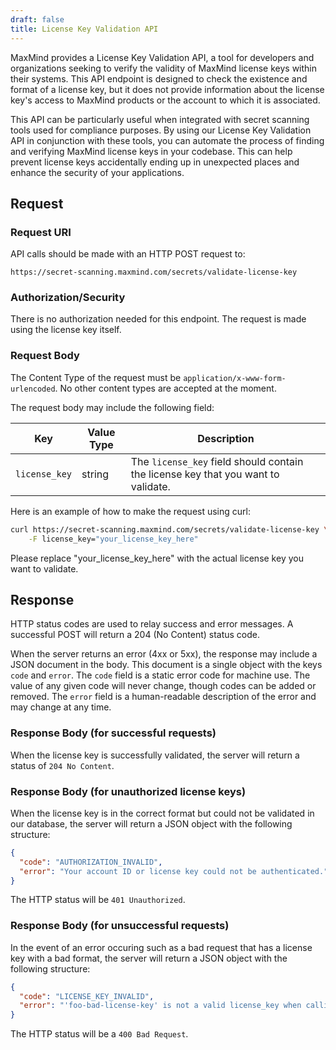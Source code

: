 ```yaml
---
draft: false
title: License Key Validation API
---
```


MaxMind provides a License Key Validation API, a tool for developers and
organizations seeking to verify the validity of MaxMind license keys within
their systems. This API endpoint is designed to check the existence and format
of a license key, but it does not provide information about the license key's
access to MaxMind products or the account to which it is associated.

This API can be particularly useful when integrated with secret scanning tools
used for compliance purposes. By using our License Key Validation API in
conjunction with these tools, you can automate the process of finding and
verifying MaxMind license keys in your codebase. This can help prevent license
keys accidentally ending up in unexpected places and enhance the security of
your applications.

## Request

### Request URI

API calls should be made with an HTTP POST request to:

`https://secret-scanning.maxmind.com/secrets/validate-license-key`

### Authorization/Security

There is no authorization needed for this endpoint. The request is made using
the license key itself.

### Request Body

The Content Type of the request must be `application/x-www-form-urlencoded`. No
other content types are accepted at the moment.

The request body may include the following field:

| Key           | Value Type | Description                                                                       |
| ------------- | ---------- | --------------------------------------------------------------------------------- |
| `license_key` | string     | The `license_key` field should contain the license key that you want to validate. |

Here is an example of how to make the request using curl:

```bash
curl https://secret-scanning.maxmind.com/secrets/validate-license-key \
    -F license_key="your_license_key_here"
```

Please replace "your_license_key_here" with the actual license key you want to
validate.

## Response

HTTP status codes are used to relay success and error messages. A successful
POST will return a 204 (No Content) status code.

When the server returns an error (4xx or 5xx), the response may include a JSON
document in the body. This document is a single object with the keys `code` and
`error`. The `code` field is a static error code for machine use. The value of
any given code will never change, though codes can be added or removed. The
`error` field is a human-readable description of the error and may change at any
time.

### Response Body (for successful requests)

When the license key is successfully validated, the server will return a status
of `204 No Content`.

### Response Body (for unauthorized license keys)

When the license key is in the correct format but could not be validated in our
database, the server will return a JSON object with the following structure:

```json
{
  "code": "AUTHORIZATION_INVALID",
  "error": "Your account ID or license key could not be authenticated."
}
```

The HTTP status will be `401 Unauthorized`.

### Response Body (for unsuccessful requests)

In the event of an error occuring such as a bad request that has a license key
with a bad format, the server will return a JSON object with the following
structure:

```json
{
  "code": "LICENSE_KEY_INVALID",
  "error": "'foo-bad-license-key' is not a valid license_key when calling /secrets/validate-license-key"
}
```

The HTTP status will be a `400 Bad Request`.

